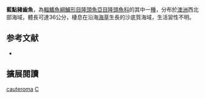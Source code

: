 {{Speciesbox
| name = 藍點豬齒魚
| status = LC
| status_system = IUCN3.1
| genus = Choerodon
| species = cauteroma
| authority = Gomon & Allen, 1987
| synonyms = 
}}

'''藍點豬齒魚'''，為[[輻鰭魚綱|輻鰭魚綱]][[鱸形目|鱸形目]][[隆頭魚亞目|隆頭魚亞目]][[隆頭魚科|隆頭魚科]]的其中一[[種|種]]，分布於[[澳洲|澳洲]]西北部海域，體長可達36公分，棲息在沿海[[海草|海草]]生長的沙底質海域，生活習性不明。

== 参考文献 ==
*{{FishBase_species|genus=Choerodon|species=cauteroma|year=2013|month=7}}

== 擴展閱讀 ==
{{refbegin}}
{{wikispecies-inline|Choerodon cauteroma|藍點豬齒魚}}
{{refend}}
{{Taxonbar|from=Q2233028}}

[[Category:豬齒魚屬|cauteroma]]
[[Category:1987年描述的魚類|C]]


{{鱸形目小作品}}